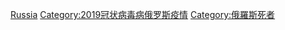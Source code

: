 {{Commonscat|Deaths from COVID-19 in Russia}}
[[Category:死於2019冠狀病毒病的人|Russia]]
[[Category:2019冠状病毒病俄罗斯疫情|Category:2019冠状病毒病俄罗斯疫情]]
[[Category:俄羅斯死者|Category:俄羅斯死者]]